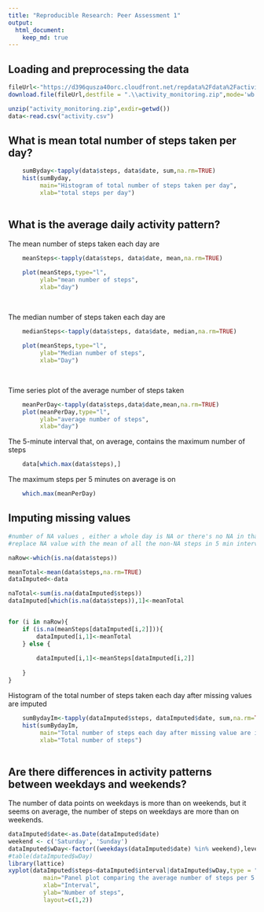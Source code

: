 ```yaml
---
title: "Reproducible Research: Peer Assessment 1"
output: 
  html_document:
    keep_md: true
---
```




## Loading and preprocessing the data
```r

fileUrl<-"https://d396qusza40orc.cloudfront.net/repdata%2Fdata%2Factivity.zip "
download.file(fileUrl,destfile = ".\\activity_monitoring.zip",mode='wb',cacheOK = FALSE)

unzip("activity_monitoring.zip",exdir=getwd())
data<-read.csv("activity.csv")

```


## What is mean total number of steps taken per day?
```r

    sumByday<-tapply(data$steps, data$date, sum,na.rm=TRUE)
    hist(sumByday,
         main="Histogram of total number of steps taken per day",
         xlab="total steps per day")
    
```

## What is the average daily activity pattern? 

The mean number of steps taken each day are    
```r

    meanSteps<-tapply(data$steps, data$date, mean,na.rm=TRUE)
    
    plot(meanSteps,type="l",
         ylab="mean number of steps",
         xlab="day")
    
    
```

The median number of steps taken each day are    
```r

    medianSteps<-tapply(data$steps, data$date, median,na.rm=TRUE)
    
    plot(meanSteps,type="l",
         ylab="Median number of steps",
         xlab="Day")
    
    
```  
    
Time series plot of the average number of steps taken
```r
    meanPerDay<-tapply(data$steps,data$date,mean,na.rm=TRUE)
    plot(meanPerDay,type="l",
         ylab="average number of steps",
         xlab="day")
```

The 5-minute interval that, on average, contains the maximum number of steps
```r
    data[which.max(data$steps),]
```


The maximum steps per 5 minutes on average is on

```r
    which.max(meanPerDay)
```

## Imputing missing values
```r
#number of NA values , either a whole day is NA or there's no NA in that day
#replace NA value with the mean of all the non-NA steps in 5 min interval

naRow<-which(is.na(data$steps))

meanTotal<-mean(data$steps,na.rm=TRUE)
dataImputed<-data

naTotal<-sum(is.na(dataImputed$steps))
dataImputed[which(is.na(data$steps)),1]<-meanTotal


for (i in naRow){
    if (is.na(meanSteps[dataImputed[i,2]])){
        dataImputed[i,1]<-meanTotal
    } else {
        
        dataImputed[i,1]<-meanSteps[dataImputed[i,2]]
    
    }
}

```



Histogram of the total number of steps taken each day after missing values are imputed
```r

    sumBydayIm<-tapply(dataImputed$steps, dataImputed$date, sum,na.rm=TRUE)
    hist(sumBydayIm,
         main="Total number of steps each day after missing value are imputed", 
         xlab="Total number of steps")
    
```




## Are there differences in activity patterns between weekdays and weekends?

The number of data points on weekdays is more than on weekends, but it seems on average, the number of steps on weekdays are more than on weekends.
```r

dataImputed$date<-as.Date(dataImputed$date)
weekend <- c('Saturday', 'Sunday')
dataImputed$wDay<-factor((weekdays(dataImputed$date) %in% weekend),levels<-c(TRUE,FALSE),labels=c('weekends','weekdays'))
#table(dataImputed$wDay)
library(lattice)
xyplot(dataImputed$steps~dataImputed$interval|dataImputed$wDay,type = "l",
          main="Panel plot comparing the average number of steps per 5 min",
          xlab="Interval",
          ylab="Number of steps",
          layout=c(1,2))

```